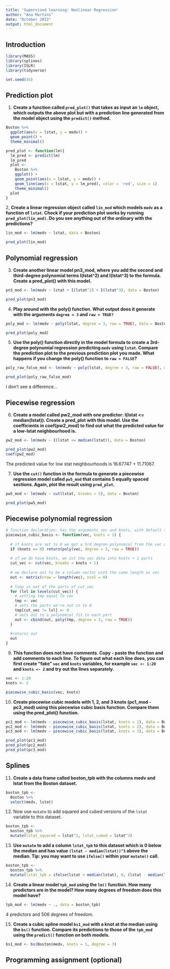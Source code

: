 ```yaml
---
title: 'Supervised learning: Nonlinear Regression'
author: "Ana Martins"
date: "October 2022"
output: html_document
---
```


## Introduction

```r
library(MASS)
library(splines)
library(ISLR)
library(tidyverse)
```

```r
set.seed(45)
```


## Prediction plot

1. **Create a function called `pred_plot()` that takes as input an `lm` object, which outputs the above plot but with a prediction line generated from the model object using the `predict()` method.**

```r
Boston %>% 
  ggplot(aes(x = lstat, y = medv)) +
  geom_point() +
  theme_minimal()
```


```r
pred_plot <- function(lm){
  lm_pred <- predict(lm)
  lm_pred
  plot <-
    Boston %>%
    ggplot() +
    geom_point(aes(x = lstat, y = medv)) +
    geom_line(aes(x = lstat, y = lm_pred), color = 'red', size = 1)
    theme_minimal()
  plot
}
```

2, **Create a linear regression object called `lin_mod` which models `medv` as a function of `lstat`. Check if your prediction plot works by running `pred_plot(lin_mod)`. Do you see anything out of the ordinary with the predictions?**

```r
lin_mod <- lm(medv ~ lstat, data = Boston)
```

```r
pred_plot(lin_mod)
```

## Polynomial regression

3. **Create another linear model pn3_mod, where you add the second and third-degree polynomial terms I(lstat^2) and I(lstat^3) to the formula. Create a pred_plot() with this model.**

```r
pn3_mod <- lm(medv ~ lstat + I(lstat^2) + I(lstat^3), data = Boston)
```

```r
pred_plot(pn3_mod)
```

4. **Play around with the poly() function. What output does it generate with the arguments `degree = 3` and `raw = TRUE?`**

```r
poly_mod <- lm(medv ~ poly(lstat, degree = 3, raw = TRUE), data = Boston)
```

```r
pred_plot(poly_mod)
```

5. **Use the poly() function directly in the model formula to create a 3rd-degree polynomial regression predicting `medv` using `lstat`. Compare the prediction plot to the previous prediction plot you made. What happens if you change the poly() function to `raw = FALSE`?**

```r
poly_raw_false_mod <- lm(medv ~ poly(lstat, degree = 3, raw = FALSE), data = Boston)
```

```r
pred_plot(poly_raw_false_mod)
```

I don't see a difference...

## Piecewise regression

6. **Create a model called pw2_mod with one predictor: I(lstat <= median(lstat)). Create a pred_plot with this model. Use the coefficients in coef(pw2_mod) to find out what the predicted value for a low-lstat neighbourhood is.**

```r
pw2_mod <- lm(medv ~ I(lstat <= median(lstat)), data = Boston)
```

```r
pred_plot(pw2_mod)
coef(pw2_mod)
```

The predicted value for low stat neighbourhoods is 16.67747 + 11.71067.

7. **Use the `cut()` function in the formula to generate a piecewise regression model called `pw5_mod` that contains 5 equally spaced sections. Again, plot the result using `pred_plot`.**

```r
pw5_mod <- lm(medv ~ cut(lstat, breaks = 5), data = Boston)
```

```r
pred_plot(pw5_mod)
```


## Piecewise polynomial regression

```r
# function declaration: has the arguments vec and knots, with default to 1
piecewise_cubic_basis <- function(vec, knots = 1) {
  
  # if knots are set to 0 we get a 3rd degree polynomial from the vec data
  if (knots == 0) return(poly(vec, degree = 3, raw = TRUE))
  
  # if we do have knots, we cut the vec data into knots + 1 parts
  cut_vec <- cut(vec, breaks = knots + 1)
  
  # we declare out to be a column vector with the same length as vec
  out <- matrix(nrow = length(vec), ncol = 0)
  
  # loop in eat of the parts of cut_vec
  for (lvl in levels(cut_vec)) {
    # setting tmp equal to vec
    tmp <- vec
    # sets the parts we're not in to 0
    tmp[cut_vec != lvl] <- 0
    # sets out to a polynomial fit to each part
    out <- cbind(out, poly(tmp, degree = 3, raw = TRUE))
  }
  
  #returns out
  out
}
```

9. **This function does not have comments. Copy - paste the function and add comments to each line. To figure out what each line does, you can first create “fake” `vec` and `knots` variables, for example `vec <- 1:20` and `knots <- 2` and try out the lines separately.**

```r
vec <- 1:20
knots <- 2
```

```r
piecewise_cubic_basis(vec, knots)
```

10. **Create piecewise cubic models with 1, 2, and 3 knots (pc1_mod - pc3_mod) using this piecewise cubic basis function. Compare them using the pred_plot() function.**

```r
pc1_mod <- lm(medv ~ piecewise_cubic_basis(lstat, knots = 1), data = Boston)
pc2_mod <- lm(medv ~ piecewise_cubic_basis(lstat, knots = 2), data = Boston)
pc3_mod <- lm(medv ~ piecewise_cubic_basis(lstat, knots = 3), data = Boston)
```

```r
pred_plot(pc1_mod)
pred_plot(pc2_mod)
pred_plot(pc3_mod)
```


## Splines

11. **Create a data frame called boston_tpb with the columns medv and lstat from the Boston dataset.**

```r
boston_tpb <- 
  Boston %>% 
  select(medv, lstat)
```

12. Now use `mutate` to add squared and cubed versions of the `lstat` variable to this dataset.

```r
boston_tpb <-
  boston_tpb %>% 
  mutate(lstat_squared = lstat^2, lstat_cubed = lstat^3)
```

13. **Use `mutate` to add a column `lstat_tpb` to this dataset which is 0 below the median and has value `(lstat - median(lstat))^3` above the median. Tip: you may want to use `ifelse()` within your `mutate()` call.**

```r
boston_tpb <-
  boston_tpb %>% 
  mutate(lstat_tpb = ifelse(lstat < median(lstat), 0, (lstat - median(lstat))^3))
```

14. **Create a linear model `tpb_mod` using the `lm()` function. How many predictors are in the model? How many degrees of freedom does this model have?**

```r
tpb_mod <- lm(medv ~ ., data = boston_tpb)
```

4 predictors and 506 degrees of freedom.

15. **Create a cubic spline model `bs1_mod` with a knot at the median using the `bs()` function. Compare its predictions to those of the `tpb_mod` using the `predict()` function on both models.**

```r
bs1_mod <- bs(Boston$medv, knots = 1, degree = 3)
```


## Programming assignment (optional)